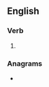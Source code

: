 ==English==

===Verb===
{{head|en|verb form}}

# {{en-third-person singular of|dirty}}

===Anagrams===
* {{anagrams|en|a=deiirst|ditsier|tidiers}}